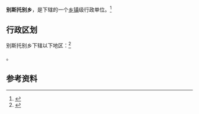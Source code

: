 {{中国乡级行政区|65/40/25/200/000}}

'''别斯托别乡'''，是{{PRC admin/fullname|65/40/25/200/000|3}}下辖的一个[[乡镇|乡镇]]级行政单位。<ref>{{PRC admin/ref sgc|{{PRC admin/parent|65/40/25/200/000}}}}</ref>

== 行政区划 ==

别斯托别乡下辖以下地区：<ref>{{PRC admin/ref sgc|65/40/25/200/000}}</ref>

{{PRC admin/children|65/40/25/200/000}}。

== 参考资料 ==

{{reflist}}

{{行政区划小作品}}
{{PRC admin/navcat|65/40/25/200/000}}